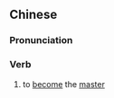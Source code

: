 ==Chinese==
{{zh-forms}}

===Pronunciation===
{{zh-pron
|m=rùzhǔ
|mn=ji̍p-chú
|cat=v
}}

===Verb===
{{zh-verb}}

# {{lb|zh|literary}} to [[become]] the [[master]]
#: {{zh-x|入主 白宮|to '''take the helm at''' the White House}}